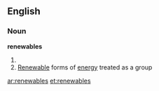 ==English==

===Noun===
'''renewables'''

# {{plural of|renewable}}
# [[renewable|Renewable]] forms of [[energy]] treated as a group

[[ar:renewables]]
[[et:renewables]]